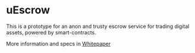 =uEscrow=

This is a prototype for an anon and trusty escrow service for trading digital assets, powered by smart-contracts. 

More information and specs in [[paper/uEscrow-whitepaper.mediawiki|Whitepaper]]
